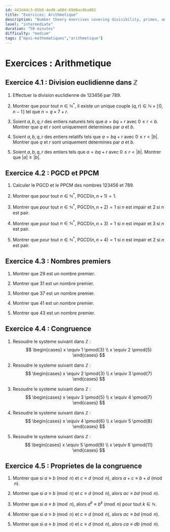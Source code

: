 ```yaml
---
id: 443d44c3-05b0-4ed8-a80d-69d0ac0ba802
title: "Exercices: Arithmetique"
description: "Number theory exercises covering divisibility, primes, and modular arithmetic"
level: "intermediate"
duration: "50 minutes"
difficulty: "medium"
tags: ["mpsi-mathematiques","arithmetique"]
---
```


# Exercices : Arithmetique

## Exercice 4.1 : Division euclidienne dans $\mathbb{Z}$

1. Effectuer la division euclidienne de $123456$ par $789$.

2. Montrer que pour tout $n\in\mathbb{N}^*$, il existe un unique couple $(q,r)\in\mathbb{N}\times\llbracket 0,n-1\rrbracket$ tel que $n=q\times 7+r$.

3. Soient $a,b,q,r$ des entiers naturels tels que $a=bq+r$ avec $0\leq r<b$. Montrer que $q$ et $r$ sont uniquement determines par $a$ et $b$.

4. Soient $a,b,q,r$ des entiers relatifs tels que $a=bq+r$ avec $0\leq r<|b|$. Montrer que $q$ et $r$ sont uniquement determines par $a$ et $b$.

5. Soient $a,b,q,r$ des entiers tels que $a=bq+r$ avec $0\leq r<|b|$. Montrer que $|a|\geq|b|$.

## Exercice 4.2 : PGCD et PPCM

1. Calculer le PGCD et le PPCM des nombres $123456$ et $789$.

2. Montrer que pour tout $n\in\mathbb{N}^*$, $\mathrm{PGCD}(n,n+1)=1$.

3. Montrer que pour tout $n\in\mathbb{N}^*$, $\mathrm{PGCD}(n,n+2)=1$ si $n$ est impair et $2$ si $n$ est pair.

4. Montrer que pour tout $n\in\mathbb{N}^*$, $\mathrm{PGCD}(n,n+3)=1$ si $n$ est impair et $3$ si $n$ est pair.

5. Montrer que pour tout $n\in\mathbb{N}^*$, $\mathrm{PGCD}(n,n+4)=1$ si $n$ est impair et $2$ si $n$ est pair.

## Exercice 4.3 : Nombres premiers

1. Montrer que $29$ est un nombre premier.

2. Montrer que $31$ est un nombre premier.

3. Montrer que $37$ est un nombre premier.

4. Montrer que $41$ est un nombre premier.

5. Montrer que $43$ est un nombre premier.

## Exercice 4.4 : Congruence

1. Resoudre le systeme suivant dans $\mathbb{Z}$ :
   $$
   \begin{cases}
   x \equiv 1 \pmod{3} \\
   x \equiv 2 \pmod{5}
   \end{cases}
   $$

2. Resoudre le systeme suivant dans $\mathbb{Z}$ :
   $$
   \begin{cases}
   x \equiv 2 \pmod{3} \\
   x \equiv 3 \pmod{7}
   \end{cases}
   $$

3. Resoudre le systeme suivant dans $\mathbb{Z}$ :
   $$
   \begin{cases}
   x \equiv 3 \pmod{5} \\
   x \equiv 4 \pmod{7}
   \end{cases}
   $$

4. Resoudre le systeme suivant dans $\mathbb{Z}$ :
   $$
   \begin{cases}
   x \equiv 4 \pmod{6} \\
   x \equiv 5 \pmod{8}
   \end{cases}
   $$

5. Resoudre le systeme suivant dans $\mathbb{Z}$ :
   $$
   \begin{cases}
   x \equiv 5 \pmod{9} \\
   x \equiv 6 \pmod{11}
   \end{cases}
   $$

## Exercice 4.5 : Proprietes de la congruence

1. Montrer que si $a\equiv b \pmod{n}$ et $c\equiv d \pmod{n}$, alors $a+c\equiv b+d \pmod{n}$.

2. Montrer que si $a\equiv b \pmod{n}$ et $c\equiv d \pmod{n}$, alors $ac\equiv bd \pmod{n}$.

3. Montrer que si $a\equiv b \pmod{n}$, alors $a^k\equiv b^k \pmod{n}$ pour tout $k\in\mathbb{N}$.

4. Montrer que si $a\equiv b \pmod{n}$ et $c\equiv d \pmod{n}$, alors $ac\equiv bd \pmod{n}$.

5. Montrer que si $a\equiv b \pmod{n}$ et $c\equiv d \pmod{n}$, alors $ca\equiv db \pmod{n}$.
